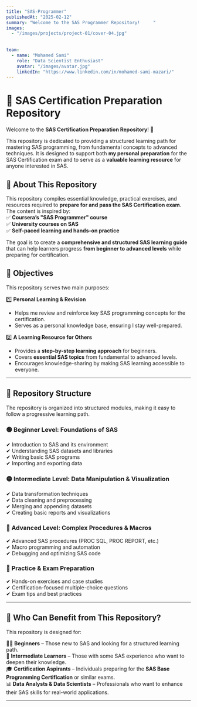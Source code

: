 ```yaml
---
title: "SAS-Programmer"
publishedAt: "2025-02-12"
summary: "Welcome to the SAS Programmer Repository!     "     
images:
  - "/images/projects/project-01/cover-04.jpg"
  
  
team:
  - name: "Mohamed Sami"
    role: "Data Scientist Enthusiast"
    avatar: "/images/avatar.jpg"
    linkedIn: "https://www.linkedin.com/in/mohamed-sami-mazari/"
---
```


# 📘 SAS Certification Preparation Repository  

Welcome to the **SAS Certification Preparation Repository**! 🎯  

This repository is dedicated to providing a structured learning path for mastering SAS programming, from fundamental concepts to advanced techniques. It is designed to support both **my personal preparation** for the SAS Certification exam and to serve as a **valuable learning resource** for anyone interested in SAS.  

## 📌 About This Repository  

This repository compiles essential knowledge, practical exercises, and resources required to **prepare for and pass the SAS Certification exam**. The content is inspired by:  
✅ **Coursera’s "SAS Programmer" course**  
✅ **University courses on SAS**  
✅ **Self-paced learning and hands-on practice**  

The goal is to create a **comprehensive and structured SAS learning guide** that can help learners progress **from beginner to advanced levels** while preparing for certification.  

## 🎯 Objectives  

This repository serves two main purposes:  

1️⃣ **Personal Learning & Revision**  
- Helps me review and reinforce key SAS programming concepts for the certification.  
- Serves as a personal knowledge base, ensuring I stay well-prepared.  

2️⃣ **A Learning Resource for Others**  
- Provides a **step-by-step learning approach** for beginners.  
- Covers **essential SAS topics** from fundamental to advanced levels.  
- Encourages knowledge-sharing by making SAS learning accessible to everyone.  

---

## 📂 Repository Structure  

The repository is organized into structured modules, making it easy to follow a progressive learning path.  

### 🟢 **Beginner Level: Foundations of SAS**  
✔ Introduction to SAS and its environment  
✔ Understanding SAS datasets and libraries  
✔ Writing basic SAS programs  
✔ Importing and exporting data  

### 🟡 **Intermediate Level: Data Manipulation & Visualization**  
✔ Data transformation techniques  
✔ Data cleaning and preprocessing  
✔ Merging and appending datasets  
✔ Creating basic reports and visualizations  

### 🔴 **Advanced Level: Complex Procedures & Macros**  
✔ Advanced SAS procedures (PROC SQL, PROC REPORT, etc.)  
✔ Macro programming and automation  
✔ Debugging and optimizing SAS code  

### 🎯 **Practice & Exam Preparation**  
✔ Hands-on exercises and case studies  
✔ Certification-focused multiple-choice questions  
✔ Exam tips and best practices  

---

## 📖 Who Can Benefit from This Repository?  

This repository is designed for:  

👩‍🎓 **Beginners** – Those new to SAS and looking for a structured learning path.  
💼 **Intermediate Learners** – Those with some SAS experience who want to deepen their knowledge.  
🎓 **Certification Aspirants** – Individuals preparing for the **SAS Base Programming Certification** or similar exams.  
📊 **Data Analysts & Data Scientists** – Professionals who want to enhance their SAS skills for real-world applications.  

---
